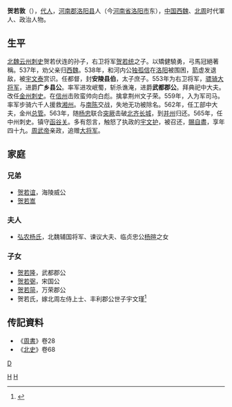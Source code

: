 '''贺若敦'''（{{bd|517年||565年||catIdx=H}}），[[代人|代人]]，[[河南郡|河南郡]][[洛阳县|洛阳县]]人（今[[河南省|河南省]][[洛阳市|洛阳市]]东），[[中国|中国]][[西魏|西魏]]、[[北周|北周]]时代軍人、政治人物。

==生平==
[[北魏|北魏]][[云州|云州]][[刺史|刺史]]贺若伏连的孙子，右卫将军[[贺若统|贺若统]]之子。以矯健驍勇，弓馬冠絕著稱。537年，劝父亲归[[西魏|西魏]]。538年，和河内公[[独孤信|独孤信]]在[[洛阳|洛阳]]被围困，[[箭|箭]]虚发退敌，被[[宇文泰|宇文泰]]赏识。任都督，封'''安陵县伯'''，太子庶子。553年为右卫将军，[[骠骑大将军|骠骑大将军]]，进爵'''广乡县公'''。率军进攻岷蜀，斩杀谯淹，进爵'''武都郡公'''。拜典祀中大夫。改任[[金州|金州]][[刺史|刺史]]。在[[信州|信州]]击败蛮帅向白彪。擒拿荆州文子荣。559年，入为军司马。率军步骑六千人援救[[湘州|湘州]]。与[[南陈|南陈]]交战，失地无功被除名。562年，任工部中大夫，金州[[总管|总管]]。563年，随[[杨忠_(北朝)|杨忠]]联合[[突厥|突厥]]击破[[北齐|北齐]][[长城|长城]]，到[[并州|并州]]归还。565年，任中州刺史。镇守[[函谷关|函谷关]]。多有怨言，触怒了执政的[[宇文护|宇文护]]，被召还，[[賜自盡|賜自盡]]，享年四十九。[[周武帝|周武帝]]亲政，追赠[[大将军_(东亚)|大将军]]。

==家庭==
===兄弟===
*[[贺若谊|贺若谊]]，海陵威公
*[[贺若嵩|贺若嵩]]

===夫人===
*[[弘农杨氏|弘农杨氏]]，北魏辅国将军、谏议大夫、临贞忠公[[杨暄|杨暄]]之女

===子女===
*[[贺若隆|贺若隆]]，武都郡公															
*[[贺若弼|贺若弼]]，宋国公
*[[贺若简|贺若简]]，万荣郡公
*贺若氏，嫁北周左侍上士、丰利郡公世子宇文瑾<ref>{{Cite book | author =  毛远明 整理 | title = 《西南大学新藏墓志集释》 | location =南京市 | publisher = 凤凰出版社 | date=  2018年11月 | pages=28-29 |ISBN =978-7-5506-2535-8| accessdate = 2021-10-26 | url = | language= zh-hant| quote = }}</ref>

==传記資料== 
* 《[[周書|周書]]》卷28
* 《[[北史|北史]]》卷68

[[Category:北周武官|H]]
[[Category:西魏武官|H]]
[[分类:贺若姓|D]]
